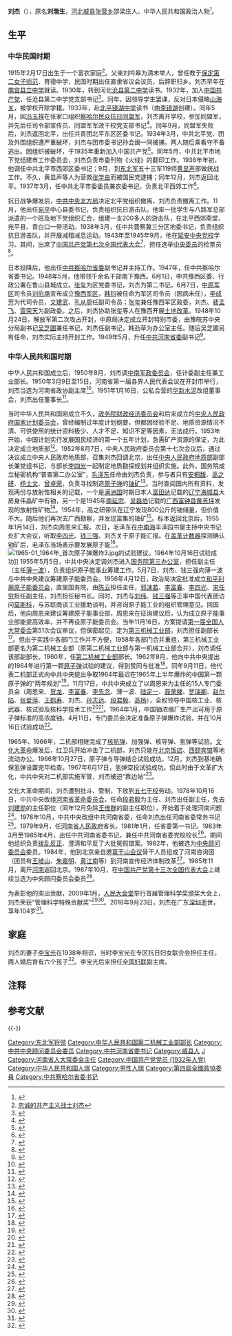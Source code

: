 {{Otheruses|劉傑|other=同名或類似名的其它條目描述}}
{{Infobox_officeholder
| name = 刘杰
| image name = 
| width = 
| now = [[中国共产党河南省委员会|中国共产党河南省委员会]]书记
| period = 1981年1月－1985年4月
| Sex = 男
| different name =
| party = {{Cpc}}
| nationality = {{PRC}}
| Native place = 
| date of birth = {{Birth date|1915|2|17|df=y}}
| place of birth = {{ROC-1912}}[[河北省|河北省]][[威县|威县]][[张营乡_(威县)|张营乡]]邵梁庄
| date of death = {{death date and age|2018|9|23|1915|2|17|df=y}}
| place of death = {{PRC}}[[广东省|广东省]][[深圳市|深圳市]]
| spouse = [[李宝光|李宝光]]
| children = 
| relatives = 
| educate =
| work = 
| past =
}}
'''刘杰'''（{{bd|1915年|2月17日|2018年|9月23日|catIdx=L刘}}），原名'''刘渤生'''，[[河北|河北]][[威县|威县]][[张营乡_(威县)|张营乡]]邵梁庄人。中华人民共和国政治人物<ref>{{Cite book|title=开封党史资料 1985年第1期|last=中共开封市委党史征编委办公室编|first=|publisher=中共开封市委党史征编委员会|year=1985|isbn=|location=|pages=39}}</ref>。

==生平==
=== 中华民国时期 ===
1915年2月17日出生于一个富农家庭<ref>[http://www.hbngzx.cn/ShowNews.aspx?Class1=19&Class2=21&Id=2740 忠诚的共产主义战士刘杰]</ref>。父亲刘吟皋为清末举人，曾任教于[[保定第二女子师范|保定第二女子师范]]、育德中学，民国时期出任直隶省议会议员，后辞职归乡。刘杰早年在[[南宫县立中学|南宫县立中学]]就读。1930年，转到河北[[沧县第二中学|沧县第二中学]]读书。1932年，加入[[中国共产党|中国共产党]]，任沧县第二中学党支部书记<ref>{{Cite book|title=河南当代人物辞典|last=林英海，葛纪谦主编|first=|publisher=河南当代人物辞典编辑委员会|year=2006.07|isbn=|location=|pages=45}}</ref>。同年，因领导学生罢课，反对日本侵略[[山海关|山海关]]，被学校开除学籍。1933年，赴[[北平镜湖中学|北平镜湖中学]]读书（由[[李镜湖|李镜湖]]创建）。同年5月，因[[冯玉祥|冯玉祥]]在张家口组织[[察哈尔民众抗日同盟军|察哈尔民众抗日同盟军]]，刘杰离开学校，参加同盟军，并先后任司令部宣传员、同盟军军政干校党支部书记<ref>{{Cite book|title=中国共产党河北省张家口地区组织史资料 1922-1987|last=中共张家口地委组织部，中共张家口地委党史办公室，张家口地区档案处|first=|publisher=石家庄：[[河北人民出版社|河北人民出版社]]|year=1991.12|isbn=7-202-01109-3|location=|pages=53}}</ref>。同年9月，同盟军失败后，刘杰返回北平，出任共青团北平东区区委书记。1934年3月，中共北平党、团及外围组织遭严重破坏，刘杰与团市委书记孙会闽一同被捕，两人随后乘看守不备逃出。因组织被破坏，于1935年重新加入中国共产党<ref>{{Cite book|title=河南省志 第60卷 人物志 传记上|last=邵文杰，河南省地方史志编纂委员会编纂|first=|publisher=郑州：河南人民出版社|year=|isbn=|location=|pages=191}}</ref>。同年5月，中共北平市地下党组建市工作委员会，刘杰负责市委刊物《火线》的翻印工作。1936年年初，他调任中共北平市西郊区委书记；9月，到[[东北军|东北军]]五十三军119师[[黄显声|黄显声]]部做统战工作。不久，黄显声等人为营救[[张学良|张学良]]而被国民党逮捕；同年12月，刘杰返回北平。1937年3月，任中共北平市委委员兼农委书记，负责北平西郊工作<ref>{{Cite book|title=中共河南历史知识读本|last=中共河南省委党史研究室编著|first=|publisher=郑州：[[河南人民出版社|河南人民出版社]]|year=2011.05|isbn=978-7-215-07669-3|location=|pages=250-251}}</ref>。

抗日战争爆发后，[[中共中央北方局|中共中央北方局]]决定北平党组织撤离，刘杰负责撤离工作。11月，他出任[[宛平縣|宛平]]中心县委书记，负责组织抗日游击队。他率一批学生与八路军总部派遣的一个班及地下党组织汇合，组建一支200多人的游击队，在北平西郊斋堂、宛平县、青白口一带活动。1938年3月，任中共晋察冀三分区地委书记，负责组织抗日游击队，并开展减租减息运动。1943年至1945年9月，他在[[延安中央党校|延安中央党校]]学习。其间，出席了[[中国共产党第七次全国代表大会|中国共产党第七次全国代表大会]]<ref>{{Cite book|title=中国共产党第七次全国代表大会代表名录 上|last=中共中央党史研究室第一研究部编|first=|publisher=上海：上海人民出版社|year=2005.07|isbn=7-208-05733-8|location=|pages=294}}</ref>，担任选举[[中国共产党第七届中央委员会|中央委员]]的检票员<ref>{{Cite book|title=七大代表忆七大 上|last=中共中央党史研究室第一研究部编|first=|publisher=上海：上海人民出版社|year=2006.07|isbn=7-208-05854-7|location=|pages=383}}</ref>。

日本投降后，他出任[[中共察哈尔省委|中共察哈尔省委]]副书记并主持工作。1947年，任中共察哈尔省委书记。1948年5月，他带领千余名干部南下豫西。6月1日，中共豫西区委、行政公署在鲁山县城成立。[[张玺|张玺]]为区党委书记，刘杰为第二书记。6月7日，[[中原军区|中原军区]]司令员[[刘伯承|刘伯承]]宣布成立[[豫西军区|豫西军区]]，[[韩钧_(1912年)|韩钧]]被任命为军区司令员（因病未任），[[李成芳|李成芳]]为代司令员，[[文建武|文建武]]、[[孔从周|孔从周]]任副司令员；[[张玺|张玺]]兼任豫西军区政委，刘杰、[[裴孟飞|裴孟飞]]、[[雷荣天|雷荣天]]为副政委。之后，刘杰协助张玺等人在豫西开展[[土地改革|土地改革]]。1948年10月24日，解放军第二次攻占开封，中原局决定成立开封特别市委，由豫皖苏中央分局副书记[[吴芝圃|吴芝圃]]兼任书记，刘杰任副书记，韩劲草为办公室主任。随后吴芝圃另有任命，刘杰实际主持开封工作。1949年5月，升任[[中共河南省委|中共河南省委]]副书记<ref>{{Cite book|title=河南省志 第60卷 人物志 传记上|last=邵文杰，河南省地方史志编纂委员会编纂|first=|publisher=郑州：[[河南人民出版社|河南人民出版社]]|year=|isbn=|location=|pages=191-197}}</ref>。

=== 中华人民共和国时期 ===
中华人民共和国成立后，1950年8月，刘杰调[[中南军政委员会|中南军政委员会]]，任计委副主任兼工业部长。1950年3月9日至15日，河南省第一届各界人民代表会议在开封市举行，刘杰当选为河南省政协副主席<ref>{{Cite book|title=河南省大事记 1949.3-2009.9|last=河南省地方史志编纂委员会编纂|first=|publisher=郑州：[[文心出版社|文心出版社]]|year=2009.09|isbn=978-7-80683-771-9|location=|pages=15}}</ref>。1951年1月16日，公私合营的[[华新水泥|华新水泥]]改组董事会，刘杰出任董事长<ref>{{Cite book|title=中国资本主义工商业的社会主义改造 湖北卷|last=中共湖北省委党史研究室，中共湖北省委统战部编|first=|publisher=北京：[[中共党史出版社|中共党史出版社]]|year=1993.03|isbn=7-80023-581-5|location=|pages=324}}</ref>。

当时中华人民共和国刚成立不久，[[政务院财政经济委员会|政务院财政经济委员会]]和后来成立的[[中央人民政府国家计划委员会|中央人民政府国家计划委员会]]，曾经编制过年度计划纲要，但都因经验不足、地质资源情况不清、可供使用的统计资料极少、人才不足、知识不足等因素，无法成行。1953年开始，中国计划实行发展国民经济的第一个五年计划，急需矿产资源的保证，为此决定成立地质部<ref>{{Cite book|title=中华人民共和国地质矿产史 1949-2000|last=朱训，陈洲其主编|first=|publisher=北京：地质出版社|year=2003.08|isbn=7-116-03668-7|location=|pages=12-13}}</ref>。1952年8月7日，中央人民政府委员会第十七次会议后，通过决议成立中央人民政府地质部，召集刘杰回调北京，出任[[中央人民政府地质部|中央人民政府地质部]]副部长兼党组书记，与部长[[李四光|李四光]]一起制定地质勘探规划并组织实施。此外，国务院成立秘密机构“普查第二办公室”，[[毛泽东|毛泽东]]任命由刘杰负责，参与者只有[[安桐馥|安桐馥]]、[[高之研|高之研]]、[[杨士文|杨士文]]、[[曾卓荣|曾卓荣]]，负责寻找制造[[原子弹|原子弹]]的[[铀矿|铀矿]]<ref>{{Cite book|title=历史大转折中22个首任省长、市长和自治区主席纪实|last=孟庆春著|first=|publisher=北京：中共党史出版社|year=2009.11|isbn=978-7-5098-0459-9|location=|pages=250-251}}</ref>。当时查阅国内所有资料，发现两份与放射性相关的记载，一个是[[满洲国|满洲国]]时期日本人[[富田达|富田达]]记载的[[辽宁|辽宁]][[海城县_(顺治)|海城县]]大房身伟晶矿中有铀{{NoteTag|该矿为1938年由日本人坂本峻雄、池田早苗发现{{r|山根|page=58}}}}，另一个是1945年[[南延宗|南延宗]]、[[吴磊伯|吴磊伯]]记载的[[广西|广西]][[富钟县|富钟县]][[黄羌坪|黄羌坪]]发现的放射性矿物<ref>{{Cite book|title=中国矿床发现史 广西卷|last=《中国矿床发现史·广西卷》编委会编|first=|publisher=北京：[[地质出版社|地质出版社]]|year=1996.10|isbn=7-116-02103-5|location=|pages=231-232}}</ref>。1954年，高之研带队在辽宁发现800公斤的铀储量，但价值不大。随后他们再次去广西勘察，并发现富集的铀矿<ref>{{Cite book|title=中国矿藏大发现|last=付廷顺，李兆庆主编|first=|publisher=济南：[[山东画报出版社|山东画报出版社]]|year=2011.06|isbn=978-7-5474-0250-4|location=|pages=82-83}}</ref>。标本返回北京后，1955年1月14日，刘杰向周恩来汇报。次日，毛泽东在[[中南海|中南海]]丰泽园书屋主持中央书记处扩大会议，听取[[李四光|李四光]]、[[钱三强|钱三强]]、刘杰关于原子能汇报。在[[盖革计数器|盖革计数器]]探测确认铀矿后，毛泽东当场表示要发展原子能<ref>{{Cite book|title=决策内幕|last=《作家文摘》编|first=|publisher=北京：现代出版社|year=2014.05|isbn=978-7-5143-2678-9|location=|pages=102-103}}</ref>。
[[File:1965-01_1964年_首次原子弹爆炸3.jpg|thumb]]的试验建议。1964年10月16日试验成功]]
1955年5月5日，中共中央决定调刘杰进入[[国务院第三办公室|国务院第三办公室]]，担任副主任（主任[[薄一波|薄一波]]），负责组织原子能事业筹建工作。5月7日，刘杰、钱三强向薄一波与中共中央建议筹建原子能委员会。1956年4月12日，政治局决定批准成立[[和平利用原子能委员会|和平利用原子能委员会]]，直属国务院，由[[陈云|陈云]]担任主任，[[郭沫若|郭沫若]]、[[李富春|李富春]]、[[李四光|李四光]]、[[宋任穷|宋任穷]]担任副主任，刘杰担任秘书长。同时，刘杰与[[刘伟_(部长)|刘伟]]、[[钱三强|钱三强]]等正率中国代表团访问[[莫斯科|莫斯科]]，与苏联商谈工业援助谈判，并咨询原子能工业的组织管理意见。回国后，他向周恩来建议筹建原子能事业部，周恩来在征询建议后，认为成立原子能事业部能提高效率，并不再设原子能委员会。当年11月16日，方案提请[[第一届全国人大常委会|第一届全国人大常委会]]第51次会议审议，但保密起见，定为[[中华人民共和国第三机械工业部_(1955–1958)|第三机械工业部]]，刘杰担任副部长<ref>{{Cite book|title=“两弹一艇”那些事|last=李鹰翔著|first=|publisher=北京：中国原子能出版社|year=2013.07|isbn=978-7-5022-5994-5|location=|pages=14-16}}</ref>。但由于实践中各部门工作并不方便，1958年各部门合并重组，第三机械工业部更名为第二机械工业部（原第二机械工业部与第一机械工业部合并），刘杰调任该部副部长。1960年，任[[中华人民共和国核工业部|第二机械工业部]]部长。1962年8月，他向中共中央提出的1964年进行第一颗[[原子弹|原子弹]]试验的建议，得到赞同与批准<ref>{{Cite book|title=五星红旗迎风飘扬 霹雳神箭 导弹|last=李树宝，李昊宇|first=|publisher=西安：未来出版社|year=2016.03|isbn=978-7-5417-5492-0|location=|pages=230-231}}</ref>。同年9月11日，他代表二机部正式向中共中央提出争取1964年最迟在1965年上半年爆炸的中国第一颗原子弹的“两年规划”<ref>{{Cite book|title=核盾牌 国家最高决策 1949-1996|last=彭继超，伍献军著|first=|publisher=北京：中国青年出版社|year=2012.12|isbn=978-7-5153-1368-9|location=|pages=161}}</ref>。11月17日，中共中央成立了以周恩来为主任的15人专门委员会（周恩来、[[贺龙|贺龙]]、[[李富春|李富春]]、[[李先念|李先念]]、薄一波、[[陆定一|陆定一]]、[[聂荣臻|聂荣臻]]、[[罗瑞卿|罗瑞卿]]、[[赵尔陆|赵尔陆]]、[[张爱萍|张爱萍]]、[[王鹤寿|王鹤寿]]、刘杰、[[孙志远|孙志远]]、[[段君毅|段君毅]]、[[高扬_(1909年)|高扬]]），全权领导中国核工业、核武器、核试验及核科学技术工作<ref>{{Cite book|title=河南省政府志资料手册|last=[[杜冠章|杜冠章]]等主编|first=|publisher=河南省人民政府办公厅|year=2009.06|isbn=|location=|pages=289-290}}</ref><ref>{{Cite book|title=周恩来生平研究资料|last=徐晓红主编|first=|publisher=北京：[[中央文献出版社|中央文献出版社]]|year=2013.03|isbn=978-7-5073-3776-1|location=|pages=495}}</ref>。1964年1月，中国铀浓缩厂生产出可用于原子弹标准的高浓度铀。4月11日，专门委员会决定准备原子弹爆炸试验，并在10月16日试验成功<ref>{{Cite book|title=周恩来人生纪实 下|last=中央文献研究室科研部图书馆|first=|publisher=南京：凤凰出版社|year=2011.06|isbn=978-7-5506-0554-1|location=|pages=1127-1130}}</ref>。

1965年、1966年，二机部相继完成了[[核航弹|核航弹]]、加强弹、核导弹、氢弹等试验。[[文化大革命|文化大革命]]爆发后，红卫兵开始冲击了二机部，刘杰只能在[[北京饭店|北京饭店]]、[[西颐宾馆|西颐宾馆]]等地流动办公。1966年10月27日，原子弹与导弹结合试验成功。12月，刘杰到基地确保氢弹设置完毕检查。1967年6月17日，氢弹空投试验成功。但此时由于文革扩大化，中共中央对二机部实施军管，刘杰被迫“靠边站”<ref>{{Cite book|title=“两弹一艇”那些事|last=李鹰翔著|first=|publisher=北京：中国原子能出版社|year=2013.07|isbn=978-7-5022-5994-5|location=|pages=83-84}}</ref>。

文化大革命期间，刘杰遭到批斗、管制，下放到[[五七干校|五七干校]]劳动。1978年10月16日，中共中央改组[[河南省革命委员会|河南省革命委员会]]，任命[[段君毅|段君毅]]为主任、刘杰出任副主任，免去[[刘建勋|刘建勋]]的主任职位（同年12月免除[[王维群|王维群]]的副主任职位），开始着手处理河南问题<ref>{{Cite book|title=河南省档案馆指南|last=河南省档案馆编|first=|publisher=北京：中国档案出版社|year=2003.08|isbn=7-80166-308-X|location=|pages=230}}</ref>。1978年10月，中共中央改组中共河南省委，任命刘杰出任河南省委常务书记<ref>{{Cite book|title=河南工会志 1897-1987|last=陈恒文主编|first=|publisher=郑州：河南人民出版社|year=1993.07|isbn=7-215-02613-2|location=|pages=394-395}}</ref>。1979年9月，任[[河南省人民政府|河南省人民政府]]省长。1981年1月，任省委第一书记。1983年3月至1985年4月，出任中共河南省委书记，兼任中共河南省委党校校长<ref>{{Cite book|title=中国共产党第七次全国代表大会代表名录 上|last=中共中央党史研究室第一研究部编|first=|publisher=上海：[[上海人民出版社|上海人民出版社]]|year=2005.07|isbn=7-208-05733-8|location=|pages=295}}</ref>。期间他组织负责[[拨乱反正|拨乱反正]]、澄清和平反了大批冤假错案。1982年，他被选为[[中央顾问委员会|中央顾问委员会]]委员。1984年，他到北京亲自邀[[莫干山会议|莫干山会议]]骨干人员组成了河南咨询团（团员有[[王岐山|王岐山]]、[[朱嘉明|朱嘉明]]、[[黄江南|黄江南]]等）到河南宣传经济体制改革<ref>{{Cite web|url=http://www.guancha.cn/ChangXiuZe/2013_06_09_150209.shtml|title=常修泽：史料版1984年莫干山会议|accessdate=2018-09-28|last=常修泽|work=观察者|language=zh-hans|archive-date=2019-05-03|archive-url=https://web.archive.org/web/20190503174953/https://www.guancha.cn/ChangXiuZe/2013_06_09_150209.shtml|dead-url=no}}</ref>。1985年11月，离开[[河南|河南]]返回北京。1987年10月，在[[中国共产党第十三次全国代表大会|中国共产党第十三次全国代表大会]]上继续当选为中央顾问委员会委员<ref>{{Cite book|title=中国共产党全国代表大会史丛书 从一大到十七大 第5册 图文版|last=张静如主编；赵勇民，李颖副主编|first=|publisher=沈阳：万卷出版公司|year=2012.10|isbn=7-5470-1983-8|location=|pages=83}}</ref>。

为表彰他的突出贡献，2009年1月，[[人民大会堂|人民大会堂]]举行首届管理科学奖颁奖大会上，刘杰荣获“管理科学特殊贡献奖”<ref>{{Cite web|url=http://www.cssn.cn/glx/glx_xh/201407/t20140714_1252217.shtml|title=首届管理科学奖评选结果-中国社会科学网|accessdate=2018-09-28|last=孟育建|work=www.cssn.cn|archive-date=2018-09-28|archive-url=https://web.archive.org/web/20180928121728/http://www.cssn.cn/glx/glx_xh/201407/t20140714_1252217.shtml|dead-url=no}}</ref><ref>{{Cite book|title=邢台之光|last=郭星朝主编|first=|publisher=石家庄：[[河北科学技术出版社|河北科学技术出版社]]|year=2014.04|isbn=978-7-202-08823-4|location=|pages=203}}</ref>。2018年9月23日，刘杰在广东[[深圳|深圳]]逝世，享年104岁<ref>{{Cite web|url=https://news.163.com/18/0928/08/DSPBVUO80001899N.html|title="两弹一艇"元勋、原国家二机部部长刘杰逝世|accessdate=2018-09-28|last=网易|work=网易新闻|archive-date=2018-09-28|archive-url=https://web.archive.org/web/20180928121406/https://news.163.com/18/0928/08/DSPBVUO80001899N.html|dead-url=no}}</ref>。

==家庭==
刘杰的妻子[[李宝光|李宝光]]在1938年相识，当时李宝光在专区抗日妇女联合会担任主任，两人婚后育有六个孩子<ref>{{Cite web|url=http://www.cnki.com.cn/Article/CJFDTotal-ZHGY201303036.htm|title=泰山可以测量,一个人的责任心是不可计量的——刘杰夫人李宝光同志口述实录--《中国核工业》2013年03期|accessdate=2018-09-28|work=www.cnki.com.cn|archive-date=2019-05-02|archive-url=https://web.archive.org/web/20190502171236/http://www.cnki.com.cn/Article/CJFDTotal-ZHGY201303036.htm|dead-url=no}}</ref>。李宝光后来担任[[全国妇联|全国妇联]]副主席。

== 注释 ==
{{Notelist}}
{{Notefoot}}

==参考文献==
{{Reflist|3|refs=
<ref name=山根>{{Cite journal|author=山根新次|script-title=ja:わが国の地質調査事業の沿革|journal=地学雑誌|volume=63|pages=151-165|year=1954|language=ja|id={{NCID|AN00166645}}|url=https://www.jstage.jst.go.jp/article/jgeography1889/63/3/63_3_151/_pdf|access-date=2018-09-28|archive-date=2018-10-31|archive-url=https://web.archive.org/web/20181031064729/https://www.jstage.jst.go.jp/article/jgeography1889/63/3/63_3_151/_pdf|dead-url=no}}</ref>
}}
{{-}}
{{start box}}
{{s-gov|prc}}
{{succession box|[[宋任窮|宋任窮]]|[[袁学凯|袁学凯]]|[[中华人民共和国第二机械工业部_(1958–1982)|中华人民共和国第二机械工业部]]部长<br><small>即[[中华人民共和国核工业部|中华人民共和国核工业部]]</small>|1960年－1966年}}
{{s-before|[[段君毅|段君毅]]|[[河南省革命委员会|河南省革命委员会]]主任}}
{{s-title|[[河南省人民政府|河南省人民政府]][[河南行政长官列表|省长]]|1979年9月－1981年12月}}
{{s-after|[[戴苏理|戴苏理]]}}
{{s-par|prc-lpc}}
{{succession box|[[胡立教|胡立教]]|[[赵文甫|赵文甫]]|[[河南省人民代表大会常务委员会|河南省人民代表大会常务委员会]]主任|1981年12月－1985年6月}}
{{s-ppo|cpc}}
{{succession box|[[段君毅|段君毅]]|[[杨析综|杨析综]]|[[中国共产党河南省委员会|中国共产党河南省委员会]]书记|1981年1月－1985年4月}}
{{end box}}
{{中华人民共和国河南省正职领导人}}
{{河南行政长官|PRC}}
{{第2届国务院|部门首长}}
{{第3届国务院|部门首长}}
{{Authority control}}
{{DEFAULTSORT:Liu刘}}
[[Category:东北军将领|Category:东北军将领]]
[[Category:中华人民共和国第二机械工业部部长|Category:中华人民共和国第二机械工业部部长]]
[[Category:中共中央顾问委员会委员|Category:中共中央顾问委员会委员]]
[[Category:中共河南省委书记|Category:中共河南省委书记]]
[[Category:威县人|Category:威县人]]
[[Category:刘姓|J]]
[[Category:河南省人大常委会主任|Category:河南省人大常委会主任]]
[[Category:中国共产党党员_(1932年入党)|Category:中国共产党党员 (1932年入党)]]
[[Category:中华人民共和国人瑞|Category:中华人民共和国人瑞]]
[[Category:男性人瑞|Category:男性人瑞]]
[[Category:第四屆全國政協委員|Category:第四屆全國政協委員]]
[[Category:中共察哈尔省委书记|Category:中共察哈尔省委书记]]